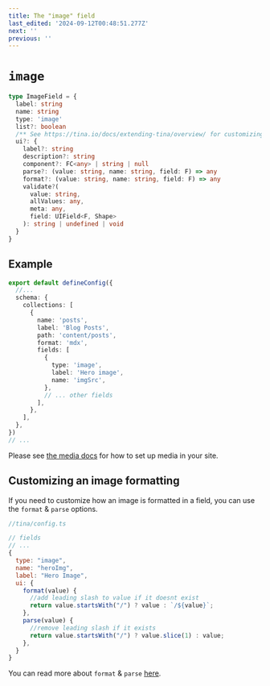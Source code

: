 ```yaml
---
title: The "image" field
last_edited: '2024-09-12T00:48:51.277Z'
next: ''
previous: ''
---
```


# `image`

```ts
type ImageField = {
  label: string
  name: string
  type: 'image'
  list?: boolean
  /** See https://tina.io/docs/extending-tina/overview/ for customizing the UI **/
  ui?: {
    label?: string
    description?: string
    component?: FC<any> | string | null
    parse?: (value: string, name: string, field: F) => any
    format?: (value: string, name: string, field: F) => any
    validate?(
      value: string,
      allValues: any,
      meta: any,
      field: UIField<F, Shape>
    ): string | undefined | void
  }
}
```

## Example

```ts
export default defineConfig({
  //...
  schema: {
    collections: [
      {
        name: 'posts',
        label: 'Blog Posts',
        path: 'content/posts',
        format: 'mdx',
        fields: [
          {
            type: 'image',
            label: 'Hero image',
            name: 'imgSrc',
          },
          // ... other fields
        ],
      },
    ],
  },
})
// ...
```

Please see [the media docs](/docs/reference/media/overview/) for how to set up media in your site.

## Customizing an image formatting

If you need to customize how an image is formatted in a field, you can use the `format` & `parse` options.

```js
//tina/config.ts

// fields
// ...
{
  type: "image",
  name: "heroImg",
  label: "Hero Image",
  ui: {
    format(value) {
      //add leading slash to value if it doesnt exist
      return value.startsWith("/") ? value : `/${value}`;
    },
    parse(value) {
      //remove leading slash if it exists
      return value.startsWith("/") ? value.slice(1) : value;
    },
  }
}
```

You can read more about `format` & `parse` [here](/docs/extending-tina/format-and-parse/).
